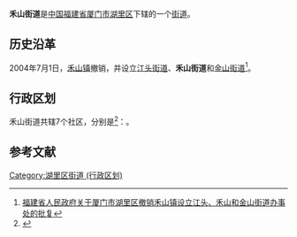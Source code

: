 {{中国乡级行政区
|景观照片文件名 = 
|景观照片描述 = 
|汉语拼音 = 
|其他语言 = 
|其他语言名称 = 
|旧称 = 
|地名出处 = 
|位置图文件名 = 
|位置图描述 = 
|自定义图片= 
|建置时间 = 
|政府驻地 = 
|毗邻 = 
|总面积 = 
|总人口 = 
|总人口年份 = 
|户籍人口 = 
|户籍人口年份 = 
|常住人口 = 
|常住人口年份 = 
|人口密度 = 
|GDP = 
|GDP年份 = 
|邮政编码 = 
|电话区号 = 592
|官方网站 = 
|网站名称 = 
|35/02/06/003/000}}
'''禾山街道'''是[[中华人民共和国|中国]][[福建省|福建省]][[厦门市|厦门市]][[湖里区|湖里区]]下辖的一个[[街道|街道]]。

== 历史沿革 ==
2004年7月1日，[[禾山镇|禾山镇]]撤销，并设立[[江头街道|江头街道]]、'''禾山街道'''和[[金山街道_(厦门市)|金山街道]]<ref>[http://www.fujian.gov.cn/zwgk/zxwj/szfwj/200806/t20080610_74391.htm 福建省人民政府关于厦门市湖里区撤销禾山镇设立江头、禾山和金山街道办事处的批复]{{dead link|date=2018年1月 |bot=InternetArchiveBot |fix-attempted=yes }}</ref>。

== 行政区划 ==
禾山街道共辖7个社区，分别是<ref>{{PRC admin/ref sgc|35/02/06/003/000}}</ref>：{{PRC admin/children|35/02/06/003/000}}。

==参考文献==
<div class="references-small">
<references></references>
</div>
{{湖里区行政区划}}
{{福建小作品}}
[[Category:湖里区街道_(行政区划)|Category:湖里区街道 (行政区划)]]